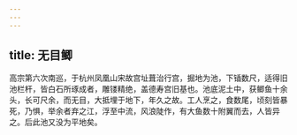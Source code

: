 ```yaml
---
---
---
```

title: 无目鲫
---



高宗第六次南巡，于杭州凤凰山宋故宫址葺治行宫，掘地为池，下锸数尺，适得旧池栏杆，皆白石所琢成者，雕镂精绝，盖德寿宫旧基也。池底泥土中，获鲫鱼十余头，长可尺余，而无目，大抵埋于地下，年久之故。工人烹之，食数尾，顷刻皆暴死，乃惧，举余者弃之江，浮至中流，风浪陡作，有大鱼数十附翼而去，人皆异之。后此池又没为平地矣。